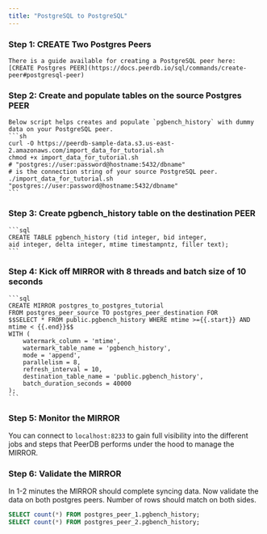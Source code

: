 ```yaml
---
title: "PostgreSQL to PostgreSQL"
---
```


### Step 1: CREATE Two Postgres Peers
    There is a guide available for creating a PostgreSQL peer here: [CREATE Postgres PEER](https://docs.peerdb.io/sql/commands/create-peer#postgresql-peer)

### Step 2: Create and populate tables on the source Postgres PEER
    Below script helps creates and populate `pgbench_history` with dummy data on your PostgreSQL peer.
    ```sh
    curl -O https://peerdb-sample-data.s3.us-east-2.amazonaws.com/import_data_for_tutorial.sh
    chmod +x import_data_for_tutorial.sh
    # "postgres://user:password@hostname:5432/dbname" 
    # is the connection string of your source PostgreSQL peer.
    ./import_data_for_tutorial.sh "postgres://user:password@hostname:5432/dbname"
    ```

### Step 3: Create pgbench_history table on the destination PEER
    ```sql
    CREATE TABLE pgbench_history (tid integer, bid integer, 
    aid integer, delta integer, mtime timestampntz, filler text);
    ```

### Step 4: Kick off MIRROR with 8 threads and batch size of 10 seconds
    
    ```sql
    CREATE MIRROR postgres_to_postgres_tutorial
    FROM postgres_peer_source TO postgres_peer_destination FOR
    $$SELECT * FROM public.pgbench_history WHERE mtime >={{.start}} AND mtime < {{.end}}$$
    WITH (
    	watermark_column = 'mtime',
    	watermark_table_name = 'pgbench_history',
    	mode = 'append',
    	parallelism = 8,
    	refresh_interval = 10,
    	destination_table_name = 'public.pgbench_history',
        batch_duration_seconds = 40000
    );
    ```
    
### Step 5: Monitor the MIRROR
You can connect to `localhost:8233` to gain full visibility into the different jobs and steps that PeerDB performs under the hood to manage the MIRROR.
### Step 6: Validate the MIRROR
In 1-2 minutes the MIRROR should complete syncing data. Now validate the data on both postgres peers. Number of rows should match on both sides.
```sql
SELECT count(*) FROM postgres_peer_1.pgbench_history;
SELECT count(*) FROM postgres_peer_2.pgbench_history;
```